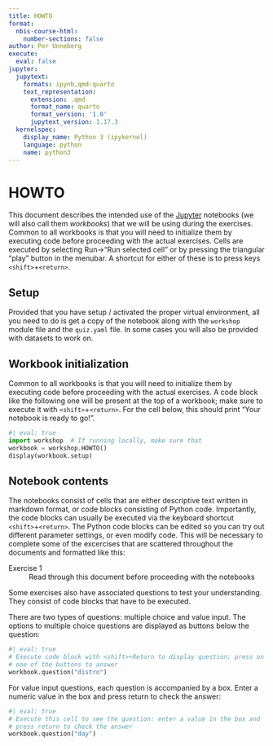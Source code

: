 ```yaml
---
title: HOWTO
format:
  nbis-course-html:
    number-sections: false
author: Per Unneberg
execute:
  eval: false
jupyter:
  jupytext:
    formats: ipynb,qmd:quarto
    text_representation:
      extension: .qmd
      format_name: quarto
      format_version: '1.0'
      jupytext_version: 1.17.3
  kernelspec:
    display_name: Python 3 (ipykernel)
    language: python
    name: python3
---
```


# HOWTO

This document describes the intended use of the
[Jupyter](https://jupyter.org/) notebooks (we will also call them
*workbooks*) that we will be using during the exercises. Common to all
workbooks is that you will need to initialize them by executing code
before proceeding with the actual exercises. Cells are executed by
selecting Run->"Run selected cell" or by pressing the triangular
"play" button in the menubar. A shortcut for either of these is to
press keys `<shift>`+`<return>`.

## Setup

Provided that you have setup / activated the proper virtual
environment, all you need to do is get a copy of the notebook along
with the `workshop` module file and the `quiz.yaml` file. In some
cases you will also be provided with datasets to work on.

## Workbook initialization

Common to all workbooks is that you will need to initialize them by
executing code before proceeding with the actual exercises. A code
block like the following one will be present at the top of a workbook;
make sure to execute it with `<shift>`+`<return>`. For the cell below,
this should print "Your notebook is ready to go!".

```python
#| eval: true
import workshop  # If running locally, make sure that
workbook = workshop.HOWTO()
display(workbook.setup)
```

## Notebook contents

The notebooks consist of cells that are either descriptive text
written in markdown format, or code blocks consisting of Python code.
Importantly, the code blocks can usually be executed via the keyboard
shortcut `<shift>`+`<return>`. The Python code blocks can be edited so you
can try out different parameter settings, or even modify code. This
will be necessary to complete some of the excercises that are
scattered throughout the documents and formatted like this:

<dl class="exercise">
<dt>Exercise 1</dt>
<dd>Read through this document before proceeding with the notebooks</dd>
</dl>

Some exercises also have associated questions to test your
understanding. They consist of code blocks that have to be executed.

There are two types of questions: multiple choice and value input. The
options to multiple choice questions are displayed as buttons below
the question:

```python
#| eval: true
# Execute code block with <shift>+Return to display question; press on
# one of the buttons to answer
workbook.question("distro")
```

For value input questions, each question is accompanied by a box.
Enter a numeric value in the box and press return to check the answer:

```python
#| eval: true
# Execute this cell to see the question: enter a value in the box and
# press return to check the answer
workbook.question("day")
```
